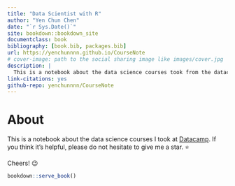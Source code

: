 ---
title: "Data Scientist with R"
author: "Yen Chun Chen"
date: "`r Sys.Date()`"
site: bookdown::bookdown_site
documentclass: book
bibliography: [book.bib, packages.bib]
url: https://yenchunnnn.github.io/CourseNote
# cover-image: path to the social sharing image like images/cover.jpg
description: |
  This is a notebook about the data science courses took from the datacamp.
link-citations: yes
github-repo: yenchunnnn/CourseNote
---

# About {-}

This is a notebook about the data science courses I took at [Datacamp](https://www.datacamp.com/tracks/data-scientist-professional-with-r). If you think it's helpful, please do not hesitate to give me a star. ⭐

Cheers! 😉


```{r eval=FALSE, include=FALSE}
bookdown::serve_book()
```


